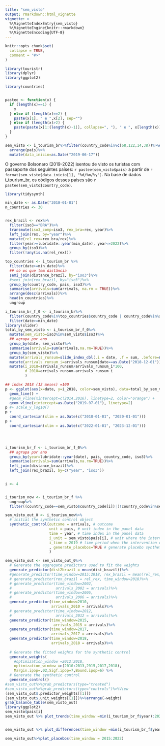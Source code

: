 ```yaml
---
title: "sem_visto"
output: rmarkdown::html_vignette
vignette: >
  %\VignetteIndexEntry{sem_visto}
  %\VignetteEngine{knitr::rmarkdown}
  %\VignetteEncoding{UTF-8}
---
```


```r
knitr::opts_chunk$set(
  collapse = TRUE,
  comment = "#>"
)
```

```r
library(touristr)
library(dplyr)
library(ggplot2)

library(countries)


pastee <- function(x) {
  if (length(x)==1) {
    x
  } else if (length(x)==2) {
    paste(x[1], " e ",x[2], sep="")
  } else if (length(x)>2) {
    paste(paste(x[1:(length(x)-1)], collapse=", "), " e ", x[length(x)], sep="")
  }
}

```

```r
sem_visto <- i_tourism_br%>%filter(country_code%in%c(68,122,14,38))%>%distinct(pais, country_code, iso3)%>%
  arrange(pais)%>%
  mutate(data_inicio=as.Date("2019-06-17"))
```

O governo Bolsonaro (2019-2022) isentou de visto os turistas com passaporte dos seguintes países: `r pastee(sem_visto$pais)` a partir de `r format(sem_visto$data_inicio[1], "%d/%m/%y")`. Na base de dados i_tourism_br, os códigos desses países são `r pastee(sem_visto$country_code)`.


```r
library(tidysynth)

min_date <- as.Date("2010-01-01")
n_countries <- 30


rex_brazil <- rex%>%
  filter(iso3=="BRA")%>%
  transmute(iso3_comp=iso3, rex_bra=rex, year)%>%
  left_join(rex, by="year")%>%
  mutate(rel_rex=rex_bra/rex)%>%
  filter(year>=lubridate::year(min_date), year<=2022)%>%
  group_by(iso3)%>%
  filter(!any(is.na(rel_rex)))

top_countries <- i_tourism_br %>%
  filter(date>=min_date)%>%
  ## só os que tem distância
  semi_join(distance_brazil, by="iso3")%>%
  #semi_join(rex_brazil, by="iso3")%>%
  group_by(country_code, pais, iso3)%>%
  summarise(arrivals=sum(arrivals, na.rm = TRUE))%>%
  arrange(desc(arrivals))%>%
  head(n_countries)%>%
  ungroup

i_tourism_br_f_0 <- i_tourism_br%>%
  filter(country_code%in%top_countries$country_code | country_code%in%sem_visto$country_code)%>%
  filter(date>=min_date)
library(slider)
total_by_sem_visto <- i_tourism_br_f_0%>%
  mutate(sem_visto=iso3%in%sem_visto$iso3)%>%
  ## agrupa por ano
  group_by(date, sem_visto)%>%
  summarise(arrivals=sum(arrivals,na.rm=TRUE))%>%
  group_by(sem_visto)%>%
  mutate(arrivals_runsum=slide_index_dbl(.i = date, .f = sum, .before=months(11), .x=arrivals, .complete = TRUE))%>%
  mutate(arrivals_runsum_i=arrivals_runsum[date==as.Date("2018-12-01")])%>%
  mutate(i_2018=arrivals_runsum/arrivals_runsum_i*100,
         d_2018=arrivals_runsum-arrivals_runsum_i
         )

## index 2018 (12 meses) =100
p <- ggplot(aes(x=date, y=i_2018, color=sem_visto), data=total_by_sem_visto) +
  geom_line() +
  #geom_vline(xintercept=c(2014,2016), linetype=2, color="orange") +
  geom_vline(xintercept=as.Date("2019-07-01"), linetype=2)
p #+ scale_y_log10()
p +
  coord_cartesian(xlim = as.Date(c("2018-01-01", "2020-01-01")))
p +
  coord_cartesian(xlim = as.Date(c("2022-01-01", "2023-12-01")))




i_tourism_br_f <- i_tourism_br_f_0%>%
  ## agrupa por ano
  group_by(year=lubridate::year(date), pais, country_code, iso3)%>%
  summarise(arrivals=sum(arrivals,na.rm=TRUE))%>%
  left_join(distance_brazil)%>%
  left_join(rex_brazil, by=c("year", "iso3"))

  
i <- 4


i_tourism_now <- i_tourism_br_f %>%
  ungroup%>%
  filter((country_code==sem_visto$country_code[i])|(!country_code%in%sem_visto$country_code))

sem_visto_out_0 <- i_tourism_now%>%
  # initial the synthetic control object
  synthetic_control(outcome = arrivals, # outcome
                    unit = pais, # unit index in the panel data
                    time = year, # time index in the panel data
                    i_unit = sem_visto$pais[i], # unit where the intervention occurred
                    i_time = 2019 # time period when the intervention occurred
                    , generate_placebos=TRUE # generate placebo synthetic controls (for inference)
                    ) 

sem_visto_out <- sem_visto_out_0%>%
  # Generate the aggregate predictors used to fit the weights
  generate_predictor(dist2brazil = mean(dist_brazil))%>%
  #generate_predictor(time_window=2015:2018, rex_brazil = mean(rel_rex, na.rm=TRUE))%>%
  # generate_predictor(rex_brazil = rel_rex, time_window=2018)%>%
  # generate_predictor(time_window=2002,
  #                    arrivals_2002 = arrivals)%>%
  # generate_predictor(time_window=2006,
  #                    arrivals_2006 = arrivals)%>%
  generate_predictor(time_window=2010,
                     arrivals_2010 = arrivals)%>%
  # generate_predictor(time_window=2012,
  #                    arrivals_2012 = arrivals)%>%
  generate_predictor(time_window=2015,
                      arrivals_2015 = arrivals)%>%
  generate_predictor(time_window=2017,
                     arrivals_2017 = arrivals)%>%
  generate_predictor(time_window=2018,
                     arrivals_2018 = arrivals)%>%
  
  # Generate the fitted weights for the synthetic control
  generate_weights(
    #optimization_window =2012:2018,
    optimization_window =c(2010:2013,2015,2017,2018),
    Margin.ipop=.02,Sigf.ipop=7,Bound.ipop=6) %>%
  # Generate the synthetic control
  generate_control()
#sem_visto_out%>%grab_predictors(type="treated")
#sem_visto_out%>%grab_predictors(type="controls")%>%View
(sem_visto_out$.predictor_weights[[1]])
(sem_visto_out$.unit_weights[[1]])%>%arrange(-weight)
grab_balance_table(sem_visto_out)
library(ggplot2)
sem_visto$pais[i]
sem_visto_out %>% plot_trends(time_window =min(i_tourism_br_f$year):2023)  + ggplot2::labs(subtitle=sem_visto$pais[i]) + scale_y_continuous(limits=c(0,NA))


sem_visto_out %>% plot_differences(time_window =min(i_tourism_br_f$year):2023)  + ggplot2::labs(subtitle=sem_visto$pais[i]) 

sem_visto_out%>%plot_placebos(time_window = 2015:2022)


```


